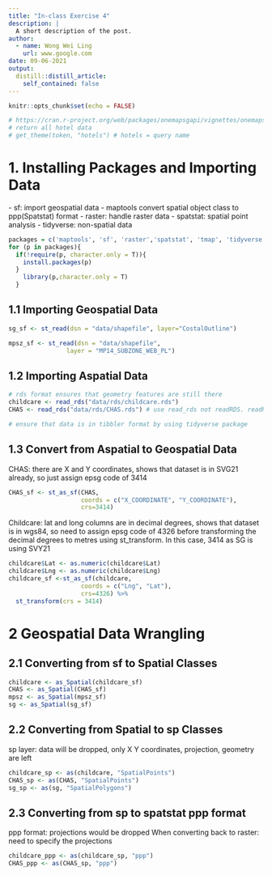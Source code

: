 ```yaml
---
title: "In-class Exercise 4"
description: |
  A short description of the post.
author:
  - name: Wong Wei Ling
    url: www.google.com
date: 09-06-2021
output:
  distill::distill_article:
    self_contained: false
---
```



```r
knitr::opts_chunk$set(echo = FALSE)
```

```r
# https://cran.r-project.org/web/packages/onemapsgapi/vignettes/onemapsgapi_vignette.html
# return all hotel data
# get_theme(token, "hotels") # hotels = query name
```

# 1. Installing Packages and Importing Data
<left>  - sf: import geospatial data </left> 
<left>  - maptools convert spatial object class to ppp(Spatstat) format </left>
<left>  - raster: handle raster data </left>
<left>  - spatstat: spatial point analysis </left>
<left>  - tidyverse: non-spatial data </left>
```r
packages = c('maptools', 'sf', 'raster','spatstat', 'tmap', 'tidyverse')
for (p in packages){
  if(!require(p, character.only = T)){
    install.packages(p)
  }
    library(p,character.only = T)
  }
```

## 1.1 Importing Geospatial Data
```r
sg_sf <- st_read(dsn = "data/shapefile", layer="CostalOutline")

mpsz_sf <- st_read(dsn = "data/shapefile", 
                layer = "MP14_SUBZONE_WEB_PL")
```

## 1.2 Importing Aspatial Data
```r
# rds format ensures that geometry features are still there
childcare <- read_rds("data/rds/childcare.rds")
CHAS <- read_rds("data/rds/CHAS.rds") # use read_rds not readRDS. readRDS is rbase

# ensure that data is in tibbler format by using tidyverse package
```

## 1.3 Convert from Aspatial to Geospatial Data
<left> CHAS: there are X and Y coordinates, shows that dataset is in SVG21 already, so just assign epsg code of 3414 </left>
```r

CHAS_sf <- st_as_sf(CHAS,
                    coords = c("X_COORDINATE", "Y_COORDINATE"),
                    crs=3414)
```


<left> Childcare: lat and long columns are in decimal degrees, shows that  dataset is in wgs84, so need to assign epsg code of 4326 before transforming the decimal degrees to metres using st_transform. In this case, 3414 as SG is using SVY21 </left>
```r
childcare$Lat <- as.numeric(childcare$Lat)
childcare$Lng <- as.numeric(childcare$Lng)
childcare_sf <-st_as_sf(childcare,
                    coords = c("Lng", "Lat"),
                    crs=4326) %>%
  st_transform(crs = 3414)

```

# 2 Geospatial Data Wrangling
## 2.1 Converting from sf to Spatial Classes 
```r
childcare <- as_Spatial(childcare_sf)
CHAS <- as_Spatial(CHAS_sf)
mpsz <- as_Spatial(mpsz_sf)
sg <- as_Spatial(sg_sf)

```

## 2.2 Converting from Spatial to sp Classes
<left> sp layer: data will be dropped, only X Y coordinates, projection, geometry are left </left>
```r
childcare_sp <- as(childcare, "SpatialPoints")
CHAS_sp <- as(CHAS, "SpatialPoints")
sg_sp <- as(sg, "SpatialPolygons")

```

## 2.3 Converting from sp to spatstat ppp format
<left> ppp format: projections would be dropped </left>
<left> When converting back to raster: need to specify the projections </left>
```r
childcare_ppp <- as(childcare_sp, "ppp")
CHAS_ppp <- as(CHAS_sp, "ppp")
```

